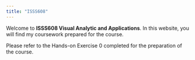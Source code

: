```yaml
---
title: "ISSS608"
---
```


Welcome to **ISSS608 Visual Analytic and Applications**. In this website, you will find my coursework prepared for the course.

Please refer to the Hands-on Exercise 0 completed for the preparation of the course.
